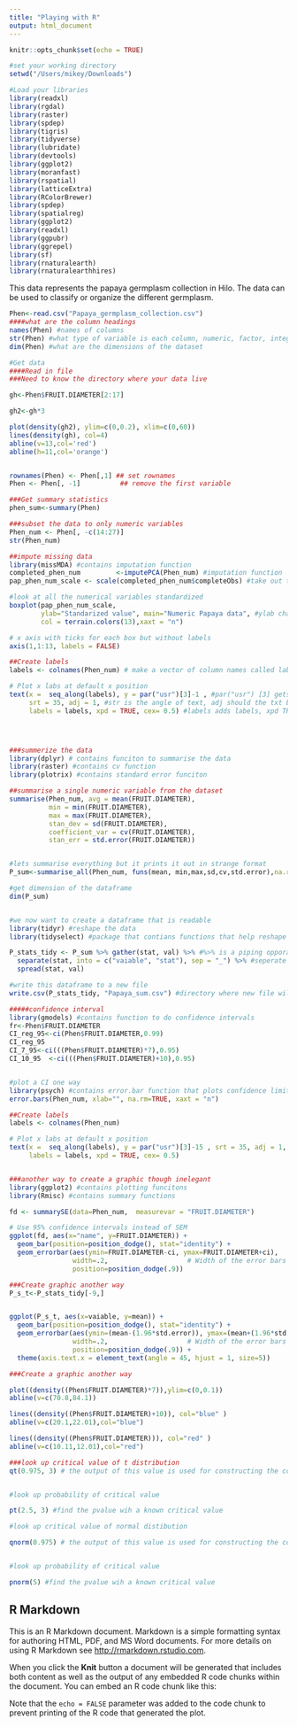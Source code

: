 ```yaml
---
title: "Playing with R"
output: html_document
---
```


```r
knitr::opts_chunk$set(echo = TRUE)
```

```r

#set your working directory
setwd("/Users/mikey/Downloads")

#Load your libraries
library(readxl)
library(rgdal)
library(raster)
library(spdep)
library(tigris)
library(tidyverse)
library(lubridate)
library(devtools)
library(ggplot2)
library(moranfast)
library(rspatial)
library(latticeExtra)
library(RColorBrewer)
library(spdep)
library(spatialreg)
library(ggplot2)
library(readxl)
library(ggpubr)
library(ggrepel)
library(sf)
library(rnaturalearth)
library(rnaturalearthhires)

```
This data represents the papaya germplasm collection in Hilo. The data can be used to classify or organize the different germplasm. 

```r
Phen<-read.csv("Papaya_germplasm_collection.csv")
####what are the column headings
names(Phen) #names of columns
str(Phen) #what type of variable is each column, numeric, factor, integer 
dim(Phen) #what are the dimensions of the dataset
```

```r
#Get data
####Read in file
###Need to know the directory where your data live

gh<-Phen$FRUIT.DIAMETER[2:17]

gh2<-gh*3

plot(density(gh2), ylim=c(0,0.2), xlim=c(0,60))
lines(density(gh), col=4)
abline(v=13,col='red')
abline(h=11,col='orange')


rownames(Phen) <- Phen[,1] ## set rownames
Phen <- Phen[, -1]          ## remove the first variable
```

```r
###Get summary statistics
phen_sum<-summary(Phen)

###subset the data to only numeric variables
Phen_num <- Phen[, -c(14:27)]         
str(Phen_num)

##impute missing data
library(missMDA) #contains imputation function
completed_phen_num         <-imputePCA(Phen_num) #imputation function
pap_phen_num_scale <- scale(completed_phen_num$completeObs) #take out the imputed data

#look at all the numerical variables standardized
boxplot(pap_phen_num_scale, 
        ylab="Standarized value", main="Numeric Papaya data", #ylab changes y axis label, main changes label for the title
        col = terrain.colors(13),xaxt = "n")  

# x axis with ticks for each box but without labels
axis(1,1:13, labels = FALSE)

##Create labels
labels <- colnames(Phen_num) # make a vector of column names called labels

# Plot x labs at default x position
text(x =  seq_along(labels), y = par("usr")[3]-1 , #par("usr") [3] gets the range of the  y axes in the plot.
     srt = 35, adj = 1, #str is the angle of text, adj should the txt be on the x or y axis 
     labels = labels, xpd = TRUE, cex= 0.5) #labels adds labels, xpd TRUE limit plotting to the figure and device region, cex is font size





```

```r
###summerize the data
library(dplyr) # contains funciton to summarise the data
library(raster) #contains cv function
library(plotrix) #contains standard error funciton

##summarise a single numeric variable from the dataset
summarise(Phen_num, avg = mean(FRUIT.DIAMETER), 
          min = min(FRUIT.DIAMETER),
          max = max(FRUIT.DIAMETER),
          stan_dev = sd(FRUIT.DIAMETER),
          coefficient_var = cv(FRUIT.DIAMETER),
          stan_err = std.error(FRUIT.DIAMETER))


#lets summarise everything but it prints it out in strange format
P_sum<-summarise_all(Phen_num, funs(mean, min,max,sd,cv,std.error),na.rm=TRUE)

#get dimension of the dataframe
dim(P_sum)



```

```r

#we now want to create a dataframe that is readable
library(tidyr) #reshape the data
library(tidyselect) #package that contians functions that help reshape data

P_stats_tidy <- P_sum %>% gather(stat, val) %>% #%>% is a piping opporator to take the output of one funciton and apply another function to it 
  separate(stat, into = c("vaiable", "stat"), sep = "_") %>% #seperate the values by the 
  spread(stat, val) 

#write this dataframe to a new file
write.csv(P_stats_tidy, "Papaya_sum.csv") #directory where new file will be sent

#####confidence interval
library(gmodels) #contains function to do confidence intervals
fr<-Phen$FRUIT.DIAMETER
CI_reg_95<-ci(Phen$FRUIT.DIAMETER,0.99)
CI_reg_95
CI_7_95<-ci(((Phen$FRUIT.DIAMETER)*7),0.95)
CI_10_95  <-ci(((Phen$FRUIT.DIAMETER)+10),0.95)


#plot a CI one way
library(psych) #contains error.bar function that plots confidence limits
error.bars(Phen_num, xlab="", na.rm=TRUE, xaxt = "n") 

##Create labels
labels <- colnames(Phen_num)

# Plot x labs at default x position
text(x =  seq_along(labels), y = par("usr")[3]-15 , srt = 35, adj = 1,
     labels = labels, xpd = TRUE, cex= 0.5)


###another way to create a graphic though inelegant
library(ggplot2) #contains plotting funcitons
library(Rmisc) #contains summary functions

fd <- summarySE(data=Phen_num,  measurevar = "FRUIT.DIAMETER") 

# Use 95% confidence intervals instead of SEM
ggplot(fd, aes(x="name", y=FRUIT.DIAMETER)) + 
  geom_bar(position=position_dodge(), stat="identity") +
  geom_errorbar(aes(ymin=FRUIT.DIAMETER-ci, ymax=FRUIT.DIAMETER+ci),
                width=.2,                    # Width of the error bars
                position=position_dodge(.9))                                            

###Create graphic another way
P_s_t<-P_stats_tidy[-9,]


ggplot(P_s_t, aes(x=vaiable, y=mean)) + 
  geom_bar(position=position_dodge(), stat="identity") +
  geom_errorbar(aes(ymin=(mean-(1.96*std.error)), ymax=(mean+(1.96*std.error))),
                width=.2,                    # Width of the error bars
                position=position_dodge(.9)) +
  theme(axis.text.x = element_text(angle = 45, hjust = 1, size=5))

###Create a graphic another way

plot((density((Phen$FRUIT.DIAMETER)*7)),ylim=c(0,0.1))
abline(v=c(70.8,84.1))

lines((density((Phen$FRUIT.DIAMETER)+10)), col="blue" )
abline(v=c(20.1,22.01),col="blue")

lines((density((Phen$FRUIT.DIAMETER))), col="red" )
abline(v=c(10.11,12.01),col="red")

###look up critical value of t distribution
qt(0.975, 3) # the output of this value is used for constructing the confidence interval or finding the p-value


#look up probability of critical value

pt(2.5, 3) #find the pvalue wih a known critical value

#look up critical value of normal distibution

qnorm(0.975) # the output of this value is used for constructing the confidence interval or finding the p-value


#look up probability of critical value

pnorm(5) #find the pvalue wih a known critical value

```

## R Markdown

This is an R Markdown document. Markdown is a simple formatting syntax for authoring HTML, PDF, and MS Word documents. For more details on using R Markdown see <http://rmarkdown.rstudio.com>.

When you click the **Knit** button a document will be generated that includes both content as well as the output of any embedded R code chunks within the document. You can embed an R code chunk like this:

Note that the `echo = FALSE` parameter was added to the code chunk to prevent printing of the R code that generated the plot.

